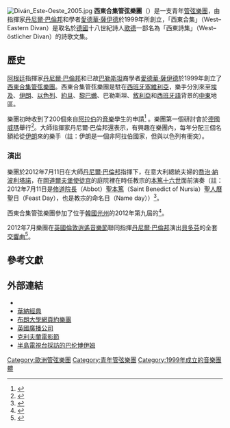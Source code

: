 {{NoteTA
|G1=Music
}}
[[File:Diván_Este-Oeste_2005.jpg|thumb]]
'''西東合集管弦樂團'''（{{lang-en|'''West–Eastern Divan Orchestra'''}}）是一支青年[[管弦樂團|管弦樂團]]，由指揮家[[丹尼尔·巴伦博伊姆|丹尼爾·巴倫邦]]和學者[[爱德华·萨义德|愛德華·薩伊德]]於1999年所創立，「西東合集」（West–Eastern Divan）是取名於[[德國|德國]]十八世紀詩人[[约翰·沃尔夫冈·冯·歌德|歌德]]一部名為「西東詩集」（West–östlicher Divan）的詩歌文集。

==歷史==
[[阿根廷|阿根廷]]指揮家[[丹尼尔·巴伦博伊姆|丹尼爾·巴倫邦]]和已故[[巴勒斯坦|巴勒斯坦]]裔學者[[爱德华·萨义德|愛德華·薩伊德]]於1999年創立了[[西東合集管弦樂團|西東合集管弦樂團]]。西東合集管弦樂團是駐在[[西班牙|西班牙]][[塞維利亞|塞維利亞]]，樂手分別來至[[埃及|埃及]]、[[伊朗|伊朗]]、[[以色列|以色列]]、[[約旦|約旦]]、[[黎巴嫩|黎巴嫩]]、巴勒斯坦、[[敘利亞|敘利亞]]和[[西班牙語|西班牙語]]背景的[[中東|中東]]地區。

樂團初時收到了200個來自[[阿拉伯|阿拉伯]]的[[音樂|音樂]]學生的申請<ref name="Barenboim">{{cite episode|url=http://www.bbc.co.uk/radio4/reith2006/lecture4.shtml|series=Reith Lectures 2006: "In the Beginning Was Sound"|title=Lecture 4, "Meeting in Music"|work=[[BBC_Radio_4|BBC Radio 4]]|first1=Daniel|last1=Barenboim|first2=Sue|last2=Rawley|date=2006-04-28|accessdate=2006-08-02|archive-date=2008-06-28|archive-url=https://web.archive.org/web/20080628112316/http://www.bbc.co.uk/radio4/reith2006/lecture4.shtml|dead-url=no}}</ref> 。樂團第一個研討會於[[德國|德國]][[魏瑪|威瑪]]舉行<ref name="Tommasini">{{cite news|url=http://query.nytimes.com/gst/fullpage.html?res=9D0DE0DB1031F932A15751C1A9609C8B63&sec=&spon=&pagewanted=all|title=Barenboim Seeks Harmony, And More Than One Type|work=[[The_New_York_Times|The New York Times]]|first=Anthony|last=Tommasini|date=2006-12-21|accessdate=2008-11-01|archive-date=2017-03-30|archive-url=https://web.archive.org/web/20170330004110/https://query.nytimes.com/gst/fullpage.html?res=9D0DE0DB1031F932A15751C1A9609C8B63&sec=&spon=&pagewanted=all|dead-url=no}}</ref>。大師指揮家丹尼爾·巴倫邦還表示，有興趣在樂團內，每年分配三個名額給從[[伊朗|伊朗]]來的樂手（註：伊朗是一個非阿拉伯國家，但與以色列有衝突）。

===演出===
樂團於2012年7月11日在大師[[丹尼尔·巴伦博伊姆|丹尼爾·巴倫邦]]指揮下，在意大利總統夫婦的[[喬治·納波利塔諾|喬治·納波利塔諾]]，在[[甘多尔福堡|岡道爾夫堡]][[使徒宫|使徒宫]]的庭院裡在時任教宗的[[本篤十六世|本篤十六世]]面前演奏（註：2012年7月11日是[[修道院长|修道院長]]（Abbot）[[努西亚的本笃|聖本篤]]（Saint Benedict of Nursia）[[聖人曆|聖人曆]]聖日（Feast Day），也是教宗的命名日（Name day））<ref name="Kerr">{{cite news|title=Orchestra performance inspires Pope's message on peace|url=http://www.catholicnewsagency.com/news/orchestra-performance-inspires-popes-message-on-peace/|date=2012-07-12|last=Kerr|first=David|agency=Catholic News Agency|accessdate=2014-10-29|archive-date=2014-10-08|archive-url=https://web.archive.org/web/20141008184229/http://www.catholicnewsagency.com/news/orchestra-performance-inspires-popes-message-on-peace/|dead-url=no}}</ref>。

西東合集管弦樂團參加了位于[[大韩民国|韓國]][[光州廣域市|光州]]的2012年第九屆的{{Link-en|光州雙年展|Gwangju Biennale}}<ref name="Gwangju">{{cite press release|title=Announcing the 90 artists in ROUNDTABLE: The 9th Gwangju Biennale|url=http://www.e-flux.com/announcements/roundtable-announces-participants/|date=2012-07-16|publisher=The Gwangju Biennale Foundation|accessdate=2014-10-29|archive-date=2016-08-05|archive-url=https://web.archive.org/web/20160805075426/http://www.e-flux.com/announcements/roundtable-announces-participants/|dead-url=yes}}</ref>。

2012年7月樂團在[[英國|英國]][[倫敦|倫敦]][[逍遙音樂節|逍遙音樂節]]聯同指揮[[丹尼尔·巴伦博伊姆|丹尼爾·巴倫邦]]演出[[貝多芬|貝多芬]]的全套[[交響曲|交響曲]]<ref name="Comer">{{cite web|title=Daniel Barenboim to conduct Beethoven Symphonies at Proms 2012|url=http://www.classical-music.com/news/daniel-barenboim-conduct-beethoven-symphonies-proms-2012|accessdate=2014-10-29|date=2011-09-15|last=Comer|first=Nathan|work=BBC Music Magazine|archive-url=https://web.archive.org/web/20201126035319/https://www.classical-music.com/news/daniel-barenboim-conduct-beethoven-symphonies-proms-2012/|archive-date=2020-11-26|dead-url=no}}</ref>。

== 參考文獻 ==
{{reflist}}

==外部連結==
* {{官網|http://www.west-eastern-divan.org/}}
* [https://web.archive.org/web/20070716143438/http://west-easterndivan.artists.warner.de/wiz/ww_View.jsp?aid=18171&spid=15826 華納經典]
* [http://www.brown.edu/Departments/Humanities_Center/events/orchestrabio.html 布朗大學網頁約樂​​團] {{Wayback|url=http://www.brown.edu/Departments/Humanities_Center/events/orchestrabio.html |date=20070519221850 }}
* [http://www.bbc.co.uk/worldservice/programmes/the_ticket.shtml 英國廣播公司] {{Wayback|url=http://www.bbc.co.uk/worldservice/programmes/the_ticket.shtml |date=20210414193751 }}
* [http://www.clevelandfilm.org/ciff_films_find-details.php?fid=2468 克利夫蘭電影節]{{dead link|date=2018年1月 |bot=InternetArchiveBot |fix-attempted=yes }}
* [http://www.youtube.com/watch?v=gDJui5-zoeg 半島電視台採訪的巴伦博伊姆] {{Wayback|url=http://www.youtube.com/watch?v=gDJui5-zoeg |date=20210211134228 }}

[[Category:歐洲管弦樂團|Category:歐洲管弦樂團]]
[[Category:青年管弦樂團|Category:青年管弦樂團]]
[[Category:1999年成立的音樂團體|Category:1999年成立的音樂團體]]